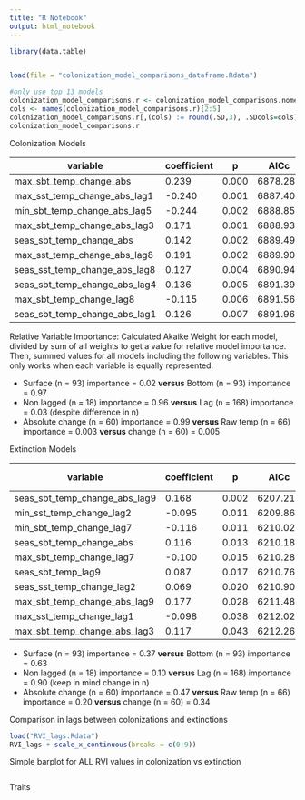 ```yaml
---
title: "R Notebook"
output: html_notebook
---
```

```r

library(data.table)


load(file = "colonization_model_comparisons_dataframe.Rdata")
```

```r
#only use top 13 models
colonization_model_comparisons.r <- colonization_model_comparisons.nomean[order(AICc)][1:13,]
cols <- names(colonization_model_comparisons.r)[2:5]
colonization_model_comparisons.r[,(cols) := round(.SD,3), .SDcols=cols]
colonization_model_comparisons.r
```


Colonization Models

variable | coefficient | p | AICc | $\Delta$ AICc |
---------|-------------|----|-----|---|---|
| max_sbt_temp_change_abs |	0.239 |	0.000 |	6878.288 |	0.000 |
| max_sst_temp_change_abs_lag1 |	-0.240 |	0.001 |	6887.400 |	9.112 |
| min_sbt_temp_change_abs_lag5 |	-0.244 |	0.002 |	6888.859 |	10.572 |
| max_sbt_temp_change_abs_lag3 |	0.171 |	0.001 |	6888.938 |	10.650 |
| seas_sbt_temp_change_abs |	0.142 |	0.002 |	6889.498 |	11.211 |
| max_sst_temp_change_abs_lag8 |	0.191 |	0.002 |	6889.901 |	11.614 |
| seas_sst_temp_change_abs_lag8 |	0.127 |	0.004 |	6890.941 |	12.654 |
| seas_sbt_temp_change_abs_lag4 |	0.136 |	0.005 |	6891.397 |	13.109 |
| max_sbt_temp_change_lag8 |	-0.115 |	0.006 |	6891.566 |	13.279 |
| seas_sbt_temp_change_abs_lag1 |	0.126 |	0.007 |	6891.960 |	13.672 |

Relative Variable Importance: Calculated Akaike Weight for each model, divided by sum of all weights to get a value for relative model importance. Then, summed values for all models including the following variables. This only works when each variable is equally represented.

* Surface (n = 93) importance = 0.02 **versus** Bottom (n = 93) importance = 0.97
* Non lagged (n = 18) importance = 0.96 **versus** Lag (n = 168) importance = 0.03 (despite difference in n)
* Absolute change (n = 60) importance = 0.99 **versus** Raw temp (n = 66) importance = 0.003 **versus** change (n = 60) = 0.005


Extinction Models

variable | coefficient | p | AICc | $\Delta$ AICc |
---------|-------------|----|-----|---|---|
| seas_sbt_temp_change_abs_lag9 |	0.168 |	0.002 |	6207.213 |	0.000 |
| min_sst_temp_change_lag2 |	-0.095 |	0.011 |	6209.860 |	2.647 |
| min_sbt_temp_change_lag7 |	-0.116 |	0.011 |	6210.022 |	2.808 |
| seas_sbt_temp_change_abs |	0.116 |	0.013 |	6210.184 |		2.971 |
| max_sbt_temp_change_lag7 |	-0.100 |	0.015 |	6210.285 |	3.072 |
| seas_sbt_temp_lag9 |	0.087 |	0.017 |	6210.766 |	3.553 |
| seas_sst_temp_change_lag2 |	0.069 |	0.020 |	6210.908 |	3.695 |
| max_sbt_temp_change_abs_lag9 |	0.177 |	0.028 |	6211.488 |	4.275 |
| max_sst_temp_change_lag1 |	-0.098 |	0.038 |	6212.029 |	4.816 |
| max_sbt_temp_change_abs_lag3 |	0.117 |	0.043 |	6212.264 |	5.050 |

* Surface (n = 93) importance = 0.37 **versus** Bottom (n = 93) importance = 0.63
* Non lagged (n = 18) importance = 0.10 **versus** Lag (n = 168) importance = 0.90 (keep in mind change in n)
* Absolute change (n = 60) importance = 0.47 **versus** Raw temp (n = 66) importance = 0.20 **versus** change (n = 60) = 0.34

Comparison in lags between colonizations and extinctions
```r
load("RVI_lags.Rdata")
RVI_lags + scale_x_continuous(breaks = c(0:9))
```
Simple barplot for ALL RVI values in colonization vs extinction
```r

```


Traits

